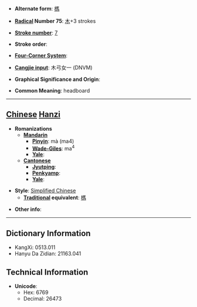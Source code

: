 * '''Alternate form''': [[榪]]

* '''[[Wiktionary:Chinese radical index| Radical]] Number 75''': [[Wiktionary:Chinese radical index 木|木]]+3 strokes

* '''[[Wiktionary:Chinese total strokes index|Stroke number]]''': [[Wiktionary:Chinese total strokes index 7|7]]

* '''Stroke order''': 

* '''[[Wiktionary:Chinese four corner index|Four-Corner System]]''': 

* '''[[Wiktionary:Chinese Cangjie index|Cangjie input]]''': 木弓女一 (DNVM)

* '''Graphical Significance and Origin''': 

* '''Common Meaning''': headboard

----

== [[Chinese]] [[Hanzi]] ==

* '''Romanizations'''
** '''[[Mandarin]]'''
*** '''[[Pinyin]]''': mà (ma4)
*** '''[[Wade-Giles]]''': ma<sup>4</sup>
*** '''[[Yale]]''': 
** '''[[Cantonese]]'''
*** '''[[Jyutping]]''':
*** '''[[Penkyamp]]''': 
*** '''[[Yale]]''': 

* '''Style''': [[Simplified Chinese]] 
** '''[[Traditional Chinese|Traditional]] equivalent''': [[榪]]

* '''Other info''': 

----

== Dictionary Information ==

* KangXi: 0513.011
* Hanyu Da Zidian: 21163.041

== Technical Information ==

* '''Unicode''':
** Hex: 6769
** Decimal: 26473
